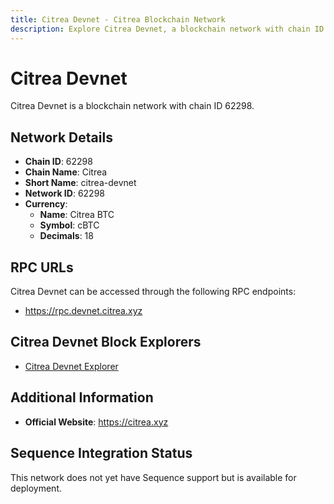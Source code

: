 ```yaml
--- 
title: Citrea Devnet - Citrea Blockchain Network
description: Explore Citrea Devnet, a blockchain network with chain ID 62298. Learn about its native currency, Citrea BTC, and how to interact with the network.
---
```


# Citrea Devnet

Citrea Devnet is a blockchain network with chain ID 62298.

## Network Details

- **Chain ID**: 62298
- **Chain Name**: Citrea
- **Short Name**: citrea-devnet
- **Network ID**: 62298
- **Currency**: 
  - **Name**: Citrea BTC
  - **Symbol**: cBTC
  - **Decimals**: 18

## RPC URLs

Citrea Devnet can be accessed through the following RPC endpoints:

- https://rpc.devnet.citrea.xyz

## Citrea Devnet Block Explorers

- [Citrea Devnet Explorer](https://explorer.devnet.citrea.xyz)

## Additional Information

- **Official Website**: https://citrea.xyz

## Sequence Integration Status

This network does not yet have Sequence support but is available for deployment.
